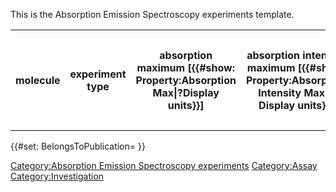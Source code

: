 <noinclude>
This is the Absorption Emission Spectroscopy experiments template.
</noinclude>
<includeonly><table class="wikitable" title="">
<tr>
<th title="molecule">molecule</th>
<th title="experiment type">experiment type</th>
<th title="absorption maximum [nm]">absorption maximum [{{#show: Property:Absorption Max|?Display units}}]</th>
<th title="absorption intensity maximum [??]">absorption intensity maximum [{{#show: Property:Absorption Intensity Max|?Display units}}]</th>
<th title="emission maximum [nm]">emission maximum [{{#show: Property:Emission Max|?Display units}}]</th>
<th title="emission intensity maximum [??]">emission intensity maximum [{{#show: Property:Emission Intensity Max|?Display units}}]</th>
<th title="solvent">solvent</th>
<th title="solvent_conc [µM]">solvent concentration [{{#show: Property:Solvent concentration|?Display units}}]</th>
<th title="temperature [° C]" property="hidden">T [{{#show: Property:Temperature|?Display units}}]</th>
<th title="E0,0 [V]">*E0,0 [V]</th>
<th title="absorption coefficient">absorption coefficient</th>
<th title="details" property="hidden">Details</th>
<th title="include" property="hidden">include</th>
</tr>
{{{experiments|}}}
</table>
{{#set: BelongsToPublication={{BASEPAGENAME}} }}
[[Category:Absorption Emission Spectroscopy experiments]]
[[Category:Assay]]
[[Category:Investigation]]</includeonly>